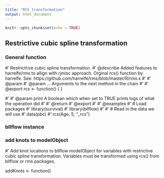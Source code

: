 ```yaml
---
title: "RCS transformation"
output: html_document
---
```


```r
knitr::opts_chunk$set(echo = TRUE)
```

## Restrictive cubic spline transformation

### General function

#' Restrictrive cubic spline transformation. 
#' @describe Added features to harrelfe/rms to allign with rjmisc approach. Orginal rcs() function by harrelfe. See: https://github.com/harrelfe/rms/blob/master/R/rms.s
#'
#' @param 
#' @param ... Arguments to the next method in the chain
#'
#' @export
rcs <- function() {
}

#'
#' @param print A boolean which when set to TRUE prints logs of what the operation did
#'
#' @return 
#' @export
#'
#' @examples
#' # Load packages
#' library(survival)
#' library(bllflow)
#' 
#' # Read in the data we will use
#' data(pbc)
#' rcs(Age, 5, "_rcs")  


### bllflow instance

### add knots to modelObject
#' Add knot locations to bllflow modelObject for variables with restrictive cubic spline transformation. Variables must be transformed using rcs() from bllflow or rms packages. 

addKnots <- function() 

